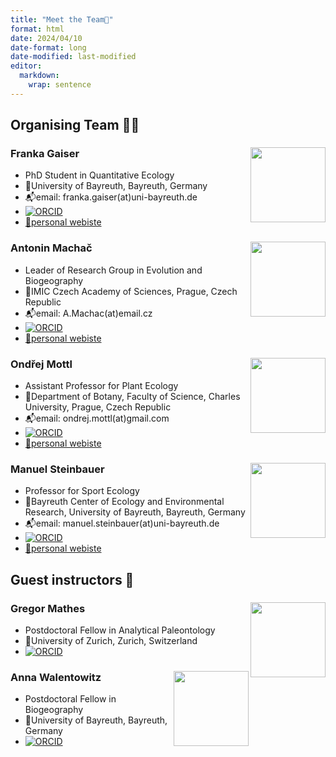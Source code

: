 ```yaml
---
title: "Meet the Team👥"
format: html
date: 2024/04/10
date-format: long
date-modified: last-modified
editor: 
  markdown: 
    wrap: sentence
---
```


## Organising Team 🧑‍🚀

### Franka Gaiser <img src="/photos/franka.jpg" align="right" width="120"/>

-   PhD Student in Quantitative Ecology
-   🏦University of Bayreuth, Bayreuth, Germany
-   📬email: franka.gaiser(at)uni-bayreuth.de
-   [![ORCID](https://img.shields.io/badge/orcid-0000--0003--2600--6603-brightgreen.svg)](https://orcid.org/0009-0003-2600-6603)
-   [🔗personal webiste](https://www.spowi5.uni-bayreuth.de/en/team/Gaiser/index.php)

### Antonin Machač <img src="/photos/antonin-machac_orig.jpg" align="right" width="120"/>

-   Leader of Research Group in Evolution and Biogeography
-   🏦IMIC Czech Academy of Sciences, Prague, Czech Republic
-   📬email: A.Machac(at)email.cz
-   [![ORCID](https://img.shields.io/badge/orcid-0000--0001--6754--5038-brightgreen.svg)](https://orcid.org/0000-0001-6754-5038)
-   [🔗personal webiste](https://machac.weebly.com/)

### Ondřej Mottl <img src="/photos/Ondra.jpg" align="right" width="120"/>

-   Assistant Professor for Plant Ecology
-   🏦Department of Botany, Faculty of Science, Charles University, Prague, Czech Republic
-   📬email: ondrej.mottl(at)gmail.com
-   [![ORCID](https://img.shields.io/badge/orcid-0000--0002--9796--5081-brightgreen.svg)](https://orcid.org/0000-0002-9796-5081)
-   [🔗personal webiste](https://ondrejmottl.github.io/)

### Manuel Steinbauer <img src="/photos/manuel.jpg" align="right" width="120"/>

-   Professor for Sport Ecology
-   🏦Bayreuth Center of Ecology and Environmental Research, University of Bayreuth, Bayreuth, Germany
-   📬email: manuel.steinbauer(at)uni-bayreuth.de
-   [![ORCID](https://img.shields.io/badge/orcid-0000--0002--7142--9272-brightgreen.svg)](https://orcid.org/0000-0002-7142-9272)
-   [🔗personal webiste](https://www.spowi5.uni-bayreuth.de/en/team/steinbauer/index.php)

## Guest instructors 🧙

### Gregor Mathes <img src="/photos/gregor.jpg" align="right" width="120"/>

-   Postdoctoral Fellow in Analytical Paleontology
-   🏦University of Zurich, Zurich, Switzerland
-   [![ORCID](https://img.shields.io/badge/orcid-0000--0002--2788--1173-brightgreen.svg)](https://orcid.org/0000-0002-2788-1173)

### Anna Walentowitz <img src="/photos/Anna.jpg" align="right" width="120"/>

-   Postdoctoral Fellow in Biogeography
-   🏦University of Bayreuth, Bayreuth, Germany
-   [![ORCID](https://img.shields.io/badge/orcid-0000--0001--9720--9078-brightgreen.svg)](https://orcid.org/0000-0001-9720-9078)